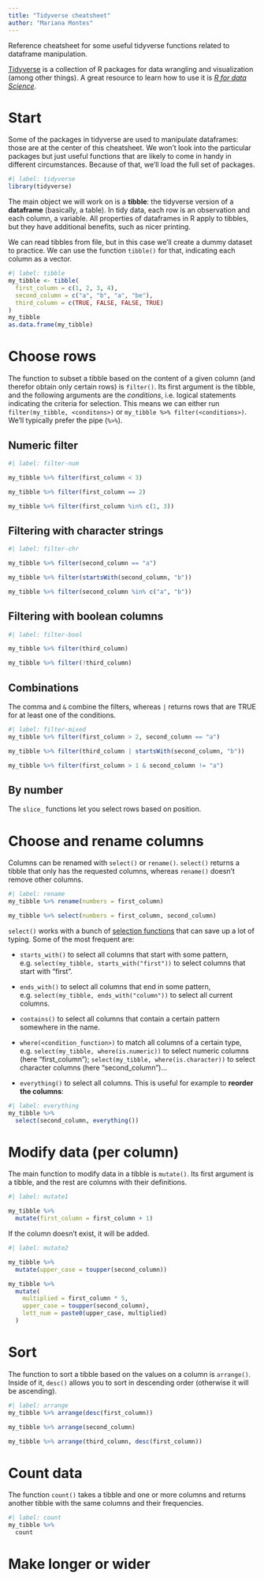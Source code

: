 ```yaml
---
title: "Tidyverse cheatsheet"
author: "Mariana Montes"
---
```


Reference cheatsheet for some useful tidyverse functions related to dataframe manipulation.

[Tidyverse](https://www.tidyverse.org/) is a collection of R packages for data wrangling and visualization (among other things). A great resource to learn how to use it is [*R for data Science*](https://r4ds.had.co.nz/).

# Start

Some of the packages in tidyverse are used to manipulate dataframes: those are at the center of this cheatsheet. We won't look into the particular packages but just useful functions that are likely to come in handy in different circumstances. Because of that, we'll load the full set of packages.

```r
#| label: tidyverse
library(tidyverse)
```

The main object we will work on is a **tibble**: the tidyverse version of a **dataframe** (basically, a table). In tidy data, each row is an observation and each column, a variable. All properties of dataframes in R apply to tibbles, but they have additional benefits, such as nicer printing.

We can read tibbles from file, but in this case we'll create a dummy dataset to practice. We can use the function `tibble()` for that, indicating each column as a vector.

```r
#| label: tibble
my_tibble <- tibble(
  first_column = c(1, 2, 3, 4),
  second_column = c("a", "b", "a", "be"),
  third_column = c(TRUE, FALSE, FALSE, TRUE)
)
my_tibble
as.data.frame(my_tibble)
```

# Choose rows

The function to subset a tibble based on the content of a given column (and therefor obtain only certain rows) is `filter()`. Its first argument is the tibble, and the following arguments are the *conditions*, i.e. logical statements indicating the criteria for selection. This means we can either run `filter(my_tibble, <conditons>)` or `my_tibble %>% filter(<conditions>)`. We'll typically prefer the pipe (` %>% `).

## Numeric filter

```r
#| label: filter-num

my_tibble %>% filter(first_column < 3)

my_tibble %>% filter(first_column == 2)

my_tibble %>% filter(first_column %in% c(1, 3))
```

## Filtering with character strings

```r
#| label: filter-chr

my_tibble %>% filter(second_column == "a")

my_tibble %>% filter(startsWith(second_column, "b"))

my_tibble %>% filter(second_column %in% c("a", "b"))
```

## Filtering with boolean columns

```r
#| label: filter-bool

my_tibble %>% filter(third_column)

my_tibble %>% filter(!third_column)
```

## Combinations

The comma and `&` combine the filters, whereas `|` returns rows that are TRUE for at least one of the conditions.

```r
#| label: filter-mixed
my_tibble %>% filter(first_column > 2, second_column == "a")

my_tibble %>% filter(third_column | startsWith(second_column, "b"))

my_tibble %>% filter(first_column > 1 & second_column != "a")
```

## By number

The `slice_` functions let you select rows based on position.

# Choose and rename columns

Columns can be renamed with `select()` or `rename()`. `select()` returns a tibble that only has the requested columns, whereas `rename()` doesn't remove other columns.

```r
#| label: rename
my_tibble %>% rename(numbers = first_column)

my_tibble %>% select(numbers = first_column, second_column)
```

`select()` works with a bunch of [selection functions](https://tidyselect.r-lib.org/reference/language.html) that can save up a lot of typing. Some of the most frequent are:

- `starts_with()` to select all columns that start with some pattern, e.g. `select(my_tibble, starts_with("first"))` to select columns that start with "first".

- `ends_with()` to select all columns that end in some pattern, e.g. `select(my_tibble, ends_with("column"))` to select all current columns.

- `contains()` to select all columns that contain a certain pattern somewhere in the name.

- `where(<condition_function>)` to match all columns of a certain type, e.g. `select(my_tibble, where(is.numeric))` to select numeric columns (here "first_column"); `select(my_tibble, where(is.character))` to select character columns (here "second_column")...

- `everything()` to select all columns. This is useful for example to **reorder the columns**:

```r
#| label: everything
my_tibble %>% 
  select(second_column, everything())
```

# Modify data (per column)

The main function to modify data in a tibble is `mutate()`. Its first argument is a tibble, and the rest are columns with their definitions.

```r
#| label: mutate1

my_tibble %>% 
  mutate(first_column = first_column + 1)
```

If the column doesn't exist, it will be added.

```r
#| label: mutate2

my_tibble %>% 
  mutate(upper_case = toupper(second_column))

my_tibble %>% 
  mutate(
    multiplied = first_column * 5,
    upper_case = toupper(second_column),
    lett_num = paste0(upper_case, multiplied)
  )
```

# Sort

The function to sort a tibble based on the values on a column is `arrange()`. Inside of it, `desc()` allows you to sort in descending order (otherwise it will be ascending).

```r
#| label: arrange
my_tibble %>% arrange(desc(first_column))

my_tibble %>% arrange(second_column)

my_tibble %>% arrange(third_column, desc(first_column))
```

# Count data

The function `count()` takes a tibble and one or more columns and returns another tibble with the same columns and their frequencies.

```r
#| label: count
my_tibble %>% 
  count
```


# Make longer or wider

